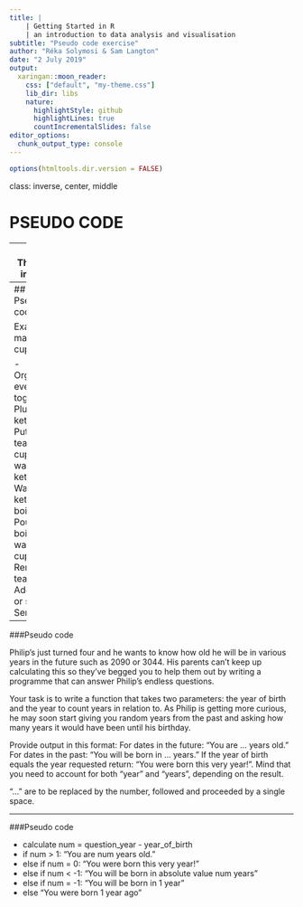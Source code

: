 ---
title: | 
    | Getting Started in R
    | an introduction to data analysis and visualisation
subtitle: "Pseudo code exercise"
author: "Réka Solymosi & Sam Langton"
date: "2 July 2019"
output:
  xaringan::moon_reader:
    css: ["default", "my-theme.css"]
    lib_dir: libs
    nature:
      highlightStyle: github
      highlightLines: true
      countIncrementalSlides: false
editor_options: 
  chunk_output_type: console
---

```{r setup, include=FALSE}
options(htmltools.dir.version = FALSE)
```

class: inverse, center, middle

# PSEUDO CODE

---
## Thinking in code

- To be able to code in R we need to be able to consider the task we want to achieve step by step, according to its sequence

- When executing a script, we assume that the computer will start at the beginning, and work through it line by line until the end

- This is a basic assumption of algorithm design called SEQUENCE

---
## Pseudo code

Example: making a cup of tea

- Organise everything together
- Plug in kettle
- Put teabag in cup
- Put water into kettle
- Wait for kettle to boil
- Pour boiled wated into cup
- Remove tea bag
- Add milk or sugar
- Serve

---
###Pseudo code

Philip's just turned four and he wants to know how old he will be in various years in the future such as 2090 or 3044. His parents can't keep up calculating this so they've begged you to help them out by writing a programme that can answer Philip's endless questions.

Your task is to write a function that takes two parameters: the year of birth and the year to count years in relation to. As Philip is getting more curious, he may soon start giving you random years from the past and asking how many years it would have been until his birthday. 

Provide output in this format: For dates in the future: "You are ... years old." For dates in the past: "You will be born in ... years." If the year of birth equals the year requested return: "You were born this very year!". Mind that you need to account for both "year" and "years", depending on the result.

"..." are to be replaced by the number, followed and proceeded by a single space.

---
###Pseudo code

- calculate num = question_year - year_of_birth
- if num > 1: "You are num years old."
- else if num = 0: "You were born this very year!"
- else if num < -1: "You will be born in absolute value num years"
- else if num = -1: "You will be born in 1 year"
- else "You were born 1 year ago"

